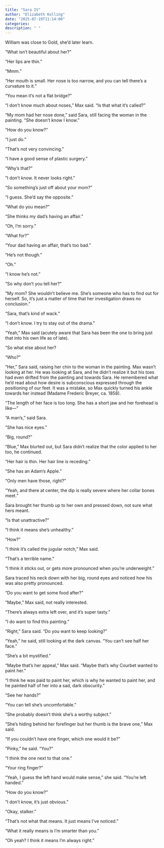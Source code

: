 ```yaml
---
title: "Sara IV"
author: "Elizabeth Kolling"
date: "2025-07-19T11:14:00"
categories: 
description: " "
---
```



William was close to Gold, she'd later learn. 

“What isn’t beautiful about her?”

“Her lips are thin.”

“Mmm.”

“Her mouth is small. Her nose is too narrow, and you can tell there’s a curvature to it.”

“You mean it’s not a flat bridge?”  

“I don’t know much about noses,” Max said. “Is that what it’s called?”

“My mom had her nose done,” said Sara, still facing the woman in the painting. “She doesn’t know I know.”

“How do you know?”

“I just do."

“That’s not very convincing.”

“I have a good sense of plastic surgery.” 

“Why’s that?” 

“I don’t know. It never looks right.” 

“So something’s just off about your mom?”

“I guess. She’d say the opposite.” 

“What do you mean?”

“She thinks my dad’s having an affair.”

“Oh, I’m sorry.”

“What for?”

“Your dad having an affair, that’s too bad.”

“He’s not though.”

“Oh.”

“I know he’s not.” 

“So why don’t you tell her?”

“My mom? She wouldn’t believe me. She’s someone who has to find out for herself. So, it’s just a matter of time that her investigation draws no conclusion.”

“Sara, that’s kind of wack.”

“I don’t know.  I try to stay out of the drama.”

“Yeah,” Max said (acutely aware that Sara has been the one to bring just that into his own life as of late).

“So what else about her? 

“Who?”

“Her,” Sara said, raising her chin to the woman in the painting. Max wasn’t looking at her. He was looking at Sara, and he didn’t realize it but his toes had even drifted from the painting and towards Sara. He remembered what he’d read about how desire is subconscious expressed through the positioning of our feet. It was a mistake, so Max quickly turned his ankle towards her instead (Madame Frederic Breyer, ca. 1858).

“The length of her face is too long. She has a short jaw and her forehead is like—” 

“A man’s,” said Sara. 

“She has nice eyes." 

“Big, round?” 

“Blue,” Max blurted out, but Sara didn't realize that the color applied to her too, he continued. 

“Her hair is thin. Her hair line is receding.”  
                                                                                                            
“She has an Adam’s Apple.” 

“Only men have those, right?”

“Yeah, and there at center, the dip is really severe where her collar bones meet.”

Sara brought her thumb up to her own and pressed down, not sure what hers meant.

“Is that unattractive?”

“I think it means she’s unhealthy.”

“How?”

“I think it’s called the jugular notch,” Max said. 

"That's a terrible name."

“I think it sticks out, or gets more pronounced when you're underweight.” 

Sara traced his neck down with her big, round eyes and noticed how his was also pretty pronounced.

“Do you want to get some food after?”

“Maybe,” Max said, not really interested.

“There’s always extra left over, and it's super tasty.” 

“I do want to find this painting.” 

“Right,” Sara said. “Do you want to keep looking?”

“Yeah," he said, still looking at the dark canvas. "You can’t see half her face.” 

“She’s a bit mystified.”

“Maybe that’s her appeal,” Max said. “Maybe that’s why Courbet wanted to paint her.”  

“I think he was paid to paint her, which is why he wanted to paint her, and he painted half of her into a sad, dark obscurity.” 

“See her hands?”

“You can tell she’s uncomfortable.” 

“She probably doesn’t think she’s a worthy subject.” 

“She’s hiding behind her forefinger but her thumb is the brave one,” Max said. 

“If you couldn’t have one finger, which one would it be?”

“Pinky,” he said. “You?”

“I think the one next to that one.”

“Your ring finger?” 

“Yeah, I guess the left hand would make sense,” she said. “You’re left handed.”

“How do you know?"

"I don't know, it's just obvious.” 

“Okay, stalker.”

“That’s not what that means. It just means I’ve noticed.” 

“What it really means is I’m smarter than you.”

“Oh yeah? I think it means I'm always right.” 